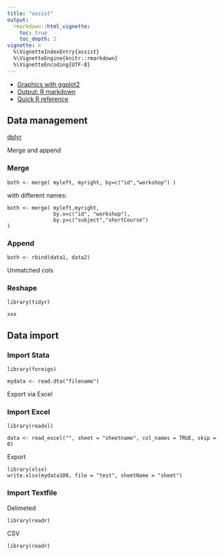 ```yaml
---
title: "assist"
output: 
  rmarkdown::html_vignette:
    toc: true
    toc_depth: 2
vignette: >
  %\VignetteIndexEntry{assist}
  %\VignetteEngine{knitr::rmarkdown}
  %\VignetteEncoding{UTF-8}
---
```

- [Graphics with ggplot2](http://docs.ggplot2.org/current/)
- [Output: R markdown](http://rmarkdown.rstudio.com/)
- [Quick R reference](http://www.statmethods.net/)

## Data management

[dplyr](dplyr.html)

Merge and append

### Merge

```
both <- merge( myleft, myright, by=c("id","workshop") )
```

with  different names:

```
both <- merge( myleft,myright,
               by.x=c("id", "workshop"),
               by.y=c("subject","shortCourse")
)
```
### Append

```
both <- rbind(data1, data2)
```
Unmatched cols

### Reshape 

```
library(tidyr)

xxx
```
## Data import

### Import Stata
```
library(foreign)

mydata <- read.dta("filename")
```

Export via Excel

### Import Excel
```
library(readxl)

data <- read_excel("", sheet = "sheetname", col_names = TRUE, skip = 0)

```

Export
```
library(xlsx)
write.xlsx(mydata100, file = "test", sheetName = "sheet")  
```

### Import Textfile
Delimeted
```
library(readr)

```
CSV
```
library(readr)

```
